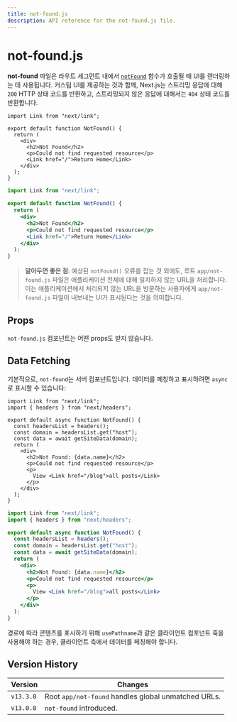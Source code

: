```yaml
---
title: not-found.js
description: API reference for the not-found.js file.
---
```


# not-found.js

**not-found** 파일은 라우트 세그먼트 내에서 [`notFound`](/docs/app/api-reference/functions/not-found) 함수가 호출될 때 UI를 렌더링하는 데 사용됩니다. 커스텀 UI를 제공하는 것과 함께, Next.js는 스트리밍 응답에 대해 `200` HTTP 상태 코드를 반환하고, 스트리밍되지 않은 응답에 대해서는 `404` 상태 코드를 반환합니다.

```tsx filename="app/not-found.tsx" switcher
import Link from "next/link";

export default function NotFound() {
  return (
    <div>
      <h2>Not Found</h2>
      <p>Could not find requested resource</p>
      <Link href="/">Return Home</Link>
    </div>
  );
}
```

```jsx filename="app/blog/not-found.js" switcher
import Link from "next/link";

export default function NotFound() {
  return (
    <div>
      <h2>Not Found</h2>
      <p>Could not find requested resource</p>
      <Link href="/">Return Home</Link>
    </div>
  );
}
```

> **알아두면 좋은 점**: 예상된 `notFound()` 오류를 잡는 것 외에도, 루트 `app/not-found.js` 파일은 애플리케이션 전체에 대해 일치하지 않는 URL을 처리합니다. 이는 애플리케이션에서 처리되지 않는 URL을 방문하는 사용자에게 `app/not-found.js` 파일이 내보내는 UI가 표시된다는 것을 의미합니다.

## Props

`not-found.js` 컴포넌트는 어떤 props도 받지 않습니다.

## Data Fetching

기본적으로, `not-found`는 서버 컴포넌트입니다. 데이터를 페칭하고 표시하려면 `async`로 표시할 수 있습니다:

```tsx filename="app/not-found.tsx" switcher
import Link from "next/link";
import { headers } from "next/headers";

export default async function NotFound() {
  const headersList = headers();
  const domain = headersList.get("host");
  const data = await getSiteData(domain);
  return (
    <div>
      <h2>Not Found: {data.name}</h2>
      <p>Could not find requested resource</p>
      <p>
        View <Link href="/blog">all posts</Link>
      </p>
    </div>
  );
}
```

```jsx filename="app/not-found.jsx" switcher
import Link from "next/link";
import { headers } from "next/headers";

export default async function NotFound() {
  const headersList = headers();
  const domain = headersList.get("host");
  const data = await getSiteData(domain);
  return (
    <div>
      <h2>Not Found: {data.name}</h2>
      <p>Could not find requested resource</p>
      <p>
        View <Link href="/blog">all posts</Link>
      </p>
    </div>
  );
}
```

경로에 따라 콘텐츠를 표시하기 위해 `usePathname`과 같은 클라이언트 컴포넌트 훅을 사용해야 하는 경우, 클라이언트 측에서 데이터를 페칭해야 합니다.

## Version History

| Version   | Changes                                             |
| --------- | --------------------------------------------------- |
| `v13.3.0` | Root `app/not-found` handles global unmatched URLs. |
| `v13.0.0` | `not-found` introduced.                             |
